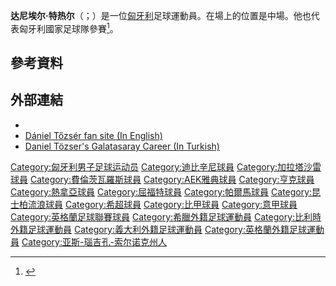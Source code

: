 {{noteTA
|G1=football
|G2=uefa
}}
{{Infobox football biography
| name                = 达尼埃尔·特热尔 <br/>Dániel Tőzsér
| fullname            = Dániel Tőzsér
| image               = Tozser 140503 Watford v Huddersfield-157.jpg
| caption             =
| birth_date          = {{Birth date and age|df=yes|1985|5|12}}
| birth_place         = [[匈牙利|匈牙利]][[索爾諾克|索爾諾克]]
| height              = {{height|m=1.87}}
| currentclub         = 
| clubnumber          = 
| position            = [[中場|中場]]
| youthyears1 = 2002–2003 | youthclubs1 = [[德布雷辛尼VSC|德布雷辛尼]]
| youthyears2 = 2003–2004 | youthclubs2 = [[加拉塔沙雷體育會|加拉塔沙雷]]
| years1 = 2004–2006 | clubs1 = [[費倫斯華路士體育會|費倫斯華路士]] | caps1 =  54 | goals1 =  3
| years2 = 2006–2008 | clubs2 = [[AEK雅典足球會|AEK雅典]]            | caps2 =  37 | goals2 =  3
| years3 = 2008–2012 | clubs3 = [[皇家亨克體育會|亨克]]               | caps3 = 132 | goals3 = 17
| years4 = 2012–2014 | clubs4 = [[热那亚板球与足球俱乐部|热那亚]]                    | caps4 =  22 | goals4 =  0
| years5 = 2014      | clubs5 = → [[沃特福德足球俱乐部|沃特福德]] (外借)          | caps5 =  20 | goals5 =  0
| years6 = 2014–2015 | clubs6 = [[帕爾馬足球會|帕爾馬]]                      | caps6 =   0 | goals6 =  0
| years7 = 2014–2015 | clubs7 = → [[沃特福德足球俱乐部|沃特福德]] (外借)          | caps7 =  45 | goals7 =  5
| years8 = 2015–2016 | clubs8 = [[女王公园巡游者足球俱乐部|昆士柏流浪]]                   | caps8 =  16 | goals8 =  1
| years9 = 2016–2020 | clubs9 = [[德布雷辛尼VSC|德布雷辛尼]]                | caps9 = 104 | goals9 = 17
| pcupdate = 2020年6月27日
| nationalyears1 = 1999–2000 | nationalteam1 = [[匈牙利21歲以下國家足球隊|匈牙利U21]] | nationalcaps1 =  2 | nationalgoals1 = 0
| nationalyears2 = 2006–2015 | nationalteam2 = [[匈牙利國家足球隊|匈牙利]]              | nationalcaps2 = 31 | nationalgoals2 = 1
| ntupdate = 2017年3月10日
}}

'''达尼埃尔·特热尔'''（{{lang-hu|Dániel Tőzsér}}；{{bd|1985年|5月12日}}）是一位[[匈牙利|匈牙利]]足球運動員。在場上的位置是中場。他也代表匈牙利國家足球隊參賽<ref>{{Cite web |url=https://www.youtube.com/watch?v=VRXuxQJPqNM |title="Tozser 1st Goal in National Football Team" |access-date=2015-06-02 |archive-date=2020-05-07 |archive-url=https://web.archive.org/web/20200507195100/https://www.youtube.com/watch?v=VRXuxQJPqNM |dead-url=no }}</ref>。

==參考資料==
{{Reflist}}

==外部連結==
* {{TFF player|30035}}
*[http://www.xtratime.org/forum/showthread.php?t=193315&page=16 Dániel Tőzsér fan site (In English)]
*[http://pclionfc.blogspot.com/2009/03/daniel-tozser.html Daniel Tözser's Galatasaray Career (In Turkish)]

{{DEFAULTSORT:Tozser, Daniel}}
[[Category:匈牙利男子足球运动员|Category:匈牙利男子足球运动员]]
[[Category:迪比辛尼球員|Category:迪比辛尼球員]]
[[Category:加拉塔沙雷球員|Category:加拉塔沙雷球員]]
[[Category:費倫茨瓦羅斯球員|Category:費倫茨瓦羅斯球員]]
[[Category:AEK雅典球員|Category:AEK雅典球員]]
[[Category:亨克球員|Category:亨克球員]]
[[Category:熱拿亞球員|Category:熱拿亞球員]]
[[Category:屈福特球員|Category:屈福特球員]]
[[Category:帕爾馬球員|Category:帕爾馬球員]]
[[Category:昆士柏流浪球員|Category:昆士柏流浪球員]]
[[Category:希超球員|Category:希超球員]]
[[Category:比甲球員|Category:比甲球員]]
[[Category:意甲球員|Category:意甲球員]]
[[Category:英格蘭足球聯賽球員|Category:英格蘭足球聯賽球員]]
[[Category:希臘外籍足球運動員|Category:希臘外籍足球運動員]]
[[Category:比利時外籍足球運動員|Category:比利時外籍足球運動員]]
[[Category:義大利外籍足球運動員|Category:義大利外籍足球運動員]]
[[Category:英格蘭外籍足球運動員|Category:英格蘭外籍足球運動員]]
[[Category:亚斯-瑙吉孔-索尔诺克州人|Category:亚斯-瑙吉孔-索尔诺克州人]]
